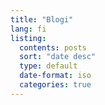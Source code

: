 ```yaml
---
title: "Blogi"
lang: fi
listing:
  contents: posts
  sort: "date desc"
  type: default
  date-format: iso
  categories: true
---
```

